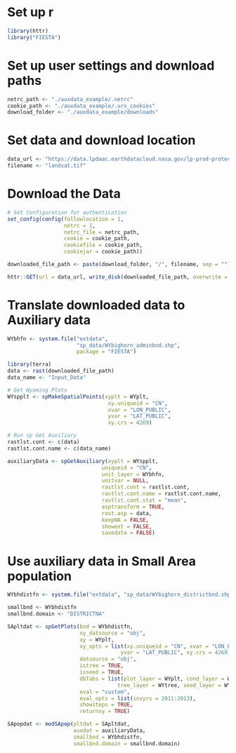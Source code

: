 # Set up r
```r
library(httr)
library("FIESTA")
```


# Set up user settings and download paths
```r
netrc_path <- "./auxdata_example/.netrc"
cookie_path <- "./auxdata_example/.urs_cookies"
download_folder <- "./auxdata_example/downloads"
```


# Set data and download location
```r

data_url <- "https://data.lpdaac.earthdatacloud.nasa.gov/lp-prod-protected/HLSS30.020/HLS.S30.T13TCK.2023364T180741.v2.0/HLS.S30.T13TCK.2023364T180741.v2.0.B03.tif"#"https://disc2.gesdisc.eosdis.nasa.gov/data/TRMM_RT/TRMM_3B42RT_Daily.7/2000/03/3B42RT_Daily.20000301.7.nc4"
filename <- "landsat.tif"
```


# Download the Data
```r
# Set Configuration for authentication
set_config(config(followlocation = 1,
                  netrc = 1,
                  netrc_file = netrc_path,
                  cookie = cookie_path,
                  cookiefile = cookie_path,
                  cookiejar = cookie_path))

downloaded_file_path <- paste(download_folder, "/", filename, sep = "")

httr::GET(url = data_url, write_disk(downloaded_file_path, overwrite = TRUE))
```


# Translate downloaded data to Auxiliary data
```r
WYbhfn <- system.file("extdata",
                      "sp_data/WYbighorn_adminbnd.shp",
                      package = "FIESTA")

library(terra)
data <- rast(downloaded_file_path)
data_name <- "Input_Data"

# Get Wyoming Plots
WYspplt <- spMakeSpatialPoints(xyplt = WYplt,
                                xy.uniqueid = "CN",
                                xvar = "LON_PUBLIC",
                                yvar = "LAT_PUBLIC",
                                xy.crs = 4269)

# Run sp Get Auxiliary
rastlst.cont <- c(data)
rastlst.cont.name <- c(data_name)

auxiliaryData <- spGetAuxiliary(xyplt = WYspplt,
                              uniqueid = "CN",
                              unit_layer = WYbhfn,
                              unitvar = NULL,
                              rastlst.cont = rastlst.cont,
                              rastlst.cont.name = rastlst.cont.name,
                              rastlst.cont.stat = "mean",
                              asptransform = TRUE,
                              rast.asp = data,
                              keepNA = FALSE,
                              showext = FALSE,
                              savedata = FALSE)

```


# Use auxiliary data in Small Area population
```r

WYbhdistfn <- system.file("extdata", "sp_data/WYbighorn_districtbnd.shp", package="FIESTA")

smallbnd <- WYbhdistfn
smallbnd.domain <- "DISTRICTNA"

SApltdat <- spGetPlots(bnd = WYbhdistfn,
                       xy_datsource = "obj",
                       xy = WYplt,
                       xy_opts = list(xy.uniqueid = "CN", xvar = "LON_PUBLIC", 
                                    yvar = "LAT_PUBLIC", xy.crs = 4269),
                       datsource = "obj",
                       istree = TRUE,
                       isseed = TRUE,
                       dbTabs = list(plot_layer = WYplt, cond_layer = WYcond,
                                   tree_layer = WYtree, seed_layer = WYseed),
                       eval = "custom",
                       eval_opts = list(invyrs = 2011:2013),
                       showsteps = TRUE,
                       returnxy = TRUE)

SApopdat <- modSApop(pltdat = SApltdat,
                     auxdat = auxiliaryData,
                     smallbnd = WYbhdistfn,
		             smallbnd.domain = smallbnd.domain)

```